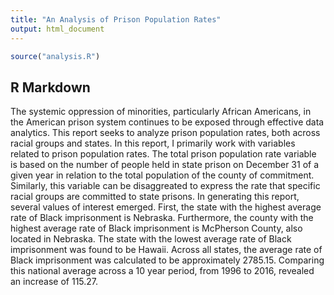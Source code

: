 ```yaml
---
title: "An Analysis of Prison Population Rates"
output: html_document
---
```


```r
source("analysis.R")
```

## R Markdown
The systemic oppression of minorities, particularly African Americans, in the American prison system continues to be exposed through effective data analytics. This report seeks to analyze prison population rates, both across racial groups and states. In this report, I primarily work with variables related to prison population rates. The total prison population rate variable is based on the number of people held in state prison on December 31 of a given year in relation to the total population of the county of commitment. Similarly, this variable can be disaggreated to express the rate that specific racial groups are committed to state prisons.
In generating this report, several values of interest emerged. First, the state with the highest average rate of Black imprisonment is Nebraska. Furthermore, the county with the highest average rate of Black imprisonment is McPherson County, also located in Nebraska. The state with the lowest average rate of Black imprisonment was found to be Hawaii. Across all states, the average rate of Black imprisonment was calculated to be approximately 2785.15. Comparing this national average across a 10 year period, from 1996 to 2016, revealed an increase of 115.27.


